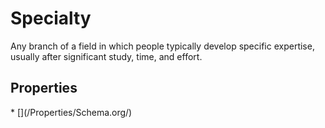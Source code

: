 
# Specialty

Any branch of a field in which people typically develop specific expertise, usually after significant study, time, and effort.

## Properties

<Grid>
* [](/Properties/Schema.org/)

</Grid>

